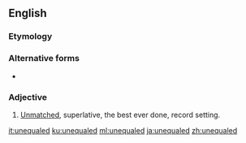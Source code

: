 ==English==

===Etymology===
{{prefix|en|un|equaled}}

===Alternative forms===
* {{l|en|unequalled}}

===Adjective===
{{en-adj|-}}

# {{lb|en|American spelling}} [[unmatched|Unmatched]], superlative, the best ever done, record setting.

[[it:unequaled]]
[[ku:unequaled]]
[[ml:unequaled]]
[[ja:unequaled]]
[[zh:unequaled]]